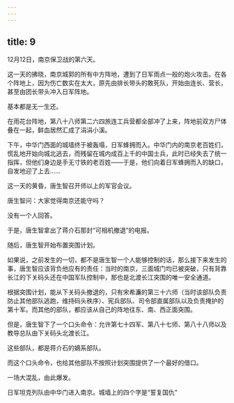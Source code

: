 ```yaml
---
---
---
```

title: 9
---



12月12日，南京保卫战的第六天。

这一天的拂晓，南京城郭的所有中方阵地，遭到了日军雨点一般的炮火攻击。在各个阵地上，因为伤亡数实在太大，原先由排长带头的敢死队，开始由连长、营长，甚至由团长带头冲入日军阵地。

基本都是无一生还。

在雨花台阵地，第八十八师第二六四旅连工兵营都全部冲了上来，阵地前双方尸体叠在一起，鲜血居然汇成了涓涓小溪。

下午，中华门西面的城墙终于被轰塌，日军蜂拥而入。中华门内的南京老百姓们，慌乱地开始向城北逃去，而残留在城内成百上千的中国士兵，此时已经失去了统一指挥，但他们身边是手无寸铁的老百姓——于是，他们向着日军蜂拥而入的缺口，自发地迎了上去……

这一天的黄昏，唐生智召开师以上的军官会议。

唐生智问：大家觉得南京还能守吗？

没有一个人回答。

于是，唐生智拿出了蒋介石那封“可相机撤退”的电报。

随后，唐生智开始布置突围计划。

如果说，之前发生的一切，都不是唐生智一个人能够控制的话，那么接下来发生的事，唐生智应该背负他应有的责任：当时的南京，三面城门均已被突破，只有背靠长江的下关码头还在中国军队控制中，那也是北渡长江突围的唯一安全通道。

根据突围计划，能从下关码头撤退的，只有宋希濂的第三十六师（当时该部队负责防止其他部队逃跑，维持码头秩序）、宪兵部队、司令部直属部队以及负责掩护的第十军。而其他的部队，都应该从自己的阵地往东、南、西正面突围。

但是，唐生智下了一个口头命令：允许第七十四军、第八十七师、第八十八师以及教导总队由下关码头北渡长江。

这些部队，都是蒋介石的嫡系部队。

而这个口头命令，也给其他部队不按照计划突围提供了一个最好的借口。

一场大混乱，由此爆发。

日军坦克列队由中华门进入南京。城墙上的四个字是“誓复国仇”